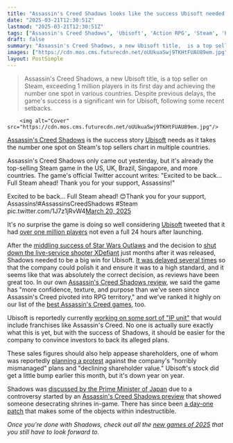 ```yaml
---
title: "Assassin's Creed Shadows looks like the success Ubisoft needed as it tops Steam charts"
date: "2025-03-21T12:30:51Z"
lastmod: "2025-03-21T12:30:51Z"
tags: ["Assassin's Creed Shadows", 'Ubisoft', 'Action RPG', 'Steam', 'PC']
draft: false
summary: "Assassin's Creed Shadows, a new Ubisoft title,  is a top seller on Steam, exceeding 1 million players in its first day and achieving the number one spot in various countries.  Despite previous delays, the game's success is a significant win for Ubisoft, following some recent setbacks."
images: ["https://cdn.mos.cms.futurecdn.net/oUUkuaSwj9TKHtFUAU89em.jpg"]
layout: PostSimple
---
```

> Assassin's Creed Shadows, a new Ubisoft title,  is a top seller on Steam, exceeding 1 million players in its first day and achieving the number one spot in various countries.  Despite previous delays, the game's success is a significant win for Ubisoft, following some recent setbacks.


        <img alt="Cover" src="https://cdn.mos.cms.futurecdn.net/oUUkuaSwj9TKHtFUAU89em.jpg"/>
        
[<u>Assassin's Creed Shadows</u>](https://www.gamesradar.com/assassins-creed-shadows-guide/) is the success story [<u>Ubisoft</u>](https://www.gamesradar.com/upcoming-ubisoft-games/) needs as it takes the number one spot on Steam's top sellers chart in multiple countries.

Assassin's Creed Shadows only came out yesterday, but it's already the top-selling Steam game in the US, UK, Brazil, Singapore, and more countries. The game's official Twitter account writes: "Excited to be back… Full Steam ahead! Thank you for your support, Assassins!"

Excited to be back… Full Steam ahead! 😊Thank you for your support, Assassins!#AssassinsCreedShadows #Steam pic.twitter.com/1J7z1jRvW4[March 20, 2025](https://twitter.com/cantworkitout/status/1902759543471583589)

It's no surprise the game is doing so well considering [Ubisoft](https://www.gamesradar.com/tag/ubisoft/) tweeted that it had [<u>over one million players</u>](https://www.gamesradar.com/games/assassin-s-creed/assassins-creed-shadows-reaches-1-million-players-on-day-one-and-it-sounds-like-even-ubisofts-having-a-tough-time-believing-it-its-not-even-4pm-here/) not even a full 24 hours after launching.

After the [<u>middling success of Star Wars Outlaws</u>](https://www.gamesradar.com/games/open-world/star-wars-outlaws-director-is-a-little-disappointed-with-the-metacritic-score-but-plans-to-keep-improving-the-game/) and the decision to [<u>shut down the live-service shooter XDefiant</u>](https://www.gamesradar.com/games/fps/xdefiant-is-shutting-down-as-ubisoft-closes-san-francisco-and-osaka-offices-following-long-journey-of-free-to-play-struggles-up-to-177-devs-impacted/) just months after it was released, Shadows needed to be a big win for Ubisoft. [<u>It was delayed several times</u>](https://www.gamesradar.com/games/assassin-s-creed/assassins-creed-shadows-delayed-yet-again-this-time-to-march-2025-amid-ubisofts-renewed-focus-on-gameplay-quality-and-engaging-day-1-experiences/) so that the company could polish it and ensure it was to a high standard, and it seems like that was absolutely the correct decision, as reviews have been great too. In our own [Assassin's Creed Shadows review](https://www.gamesradar.com/games/assassin-s-creed/assassins-creed-shadows-review/), we said the game has "more confidence, texture, and purpose than we've seen since Assassin's Creed pivoted into RPG territory," and we've ranked it highly on our list of the [best Assassin's Creed games](https://www.gamesradar.com/best-assassins-creed-games/), too.

Ubisoft is reportedly currently [<u>working on some sort of "IP unit"</u>](https://www.gamesradar.com/games/assassin-s-creed/ubisoft-is-reportedly-laying-the-groundwork-for-a-new-company-unit-focusing-on-its-most-valuable-series-including-assassins-creed/) that would include franchises like Assassin's Creed. No one is actually sure exactly what this is yet, but with the success of Shadows, it should be easier for the company to convince investors to back its alleged plans.

These sales figures should also help appease shareholders, one of whom was reportedly [<u>planning a protest</u>](https://www.gamesradar.com/games/assassin-s-creed/ubisoft-shareholder-plans-protest-in-response-to-mismanagement-assassins-creed-shadows-delays-and-alleged-acquisition-talks-with-microsoft-and-ea/) against the company's "horribly mismanaged" plans and "declining shareholder value." Ubisoft's stock did get a little bump earlier this month, but it's down year on year.

Shadows was [<u>discussed by the Prime Minister of Japan</u>](https://www.gamesradar.com/games/action-rpg/assassins-creed-shadows-draws-attention-of-japans-prime-minister-who-says-defacing-a-shrine-is-out-of-the-question-in-real-life-but-politicians-acknowledge-freedom-of-expression-must-be-respected-in-the-game/) due to a controversy started by an [<u>Assassin's Creed Shadows preview</u>](https://www.gamesradar.com/games/open-world/assassins-creed-shadows-hands-on-preview-stealthier-and-bloodier-than-ever/) that showed someone desecrating shrines in-game. There has since been [<u>a day-one patch</u>](https://www.gamesradar.com/games/assassin-s-creed/assassins-creed-shadows-day-one-patch-removes-blood-and-makes-shrines-indestructible-following-backlash/) that makes some of the objects within indestructible.

*Once you're done with Shadows, check out all the *[<u><em>new games of 2025</em></u>](https://www.gamesradar.com/video-game-release-dates/)* that you still have to look forward to.*
        